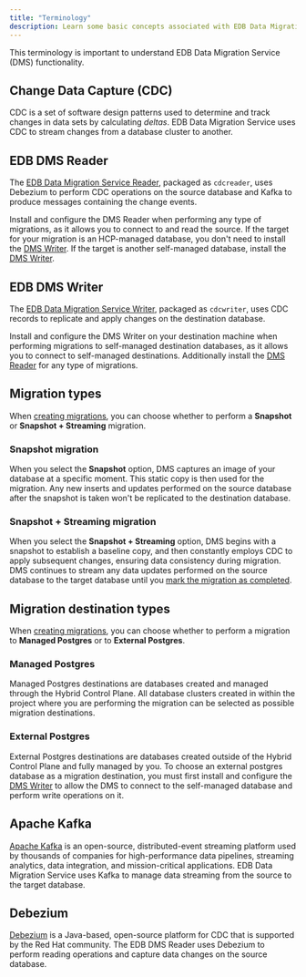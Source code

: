 ```yaml
---
title: "Terminology"
description: Learn some basic concepts associated with EDB Data Migration Service. 
---
```


This terminology is important to understand EDB Data Migration Service (DMS) functionality.

## Change Data Capture (CDC)

CDC is a set of software design patterns used to determine and track changes in data sets by calculating *deltas*. EDB Data Migration Service uses CDC to stream changes from a database cluster to another. 

## EDB DMS Reader

The [EDB Data Migration Service Reader](./getting_started/installing/), packaged as `cdcreader`, uses Debezium to perform CDC operations on the source database and Kafka to produce messages containing the change events.

Install and configure the DMS Reader when performing any type of migrations, as it allows you to connect to and read the source. If the target for your migration is an HCP-managed database, you don't need to install the [DMS Writer](#edb-dms-writer). If the target is another self-managed database, install the [DMS Writer](#edb-dms-writer).

## EDB DMS Writer

The [EDB Data Migration Service Writer](./getting_started/installing2/), packaged as `cdcwriter`, uses CDC records to replicate and apply changes on the destination database.

Install and configure the DMS Writer on your destination machine when performing migrations to self-managed destination databases, as it allows you to connect to self-managed destinations. Additionally install the [DMS Reader](#edb-dms-reader) for any type of migrations.

## Migration types

When [creating migrations](/edb-postgres-ai/migration-etl/data-migration-service/getting_started/create_migration), you can choose whether to perform a **Snapshot** or **Snapshot + Streaming** migration.

### Snapshot migration 

When you select the **Snapshot** option, DMS captures an image of your database at a specific moment. This static copy is then used for the migration. Any new inserts and updates performed on the source database after the snapshot is taken won't be replicated to the destination database.

### Snapshot + Streaming migration 

When you select the **Snapshot + Streaming** option, DMS begins with a snapshot to establish a baseline copy, and then constantly employs CDC to apply subsequent changes, ensuring data consistency during migration. DMS continues to stream any data updates performed on the source database to the target database until you [mark the migration as completed](/edb-postgres-ai/migration-etl/data-migration-service/getting_started/mark_completed).

## Migration destination types 

When [creating migrations](/edb-postgres-ai/migration-etl/data-migration-service/getting_started/create_migration), you can choose whether to perform a migration to **Managed Postgres** or to **External Postgres**.

### Managed Postgres

Managed Postgres destinations are databases created and managed through the Hybrid Control Plane. All database clusters created in within the project where you are performing the migration can be selected as possible migration destinations. 

### External Postgres

External Postgres destinations are databases created outside of the Hybrid Control Plane and fully managed by you. To choose an external postgres database as a migration destination, you must first install and configure the [DMS Writer](#edb-dms-writer) to allow the DMS to connect to the self-managed database and perform write operations on it.

## Apache Kafka

[Apache Kafka](https://kafka.apache.org/) is an open-source, distributed-event streaming platform used by thousands of companies for high-performance data pipelines, streaming analytics, data integration, and mission-critical applications. EDB Data Migration Service uses Kafka to manage data streaming from the source to the target database.

## Debezium

[Debezium](https://debezium.io/) is a Java-based, open-source platform for CDC that is supported by the Red Hat community. The EDB DMS Reader uses Debezium to perform reading operations and capture data changes on the source database.

